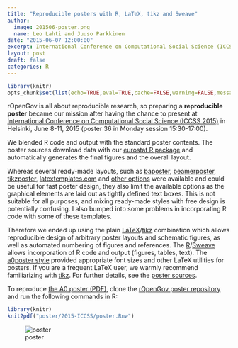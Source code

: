 ```yaml
---
title: "Reproducible posters with R, LaTeX, tikz and Sweave"
author:
  image: 201506-poster.png
  name: Leo Lahti and Juuso Parkkinen
date: "2015-06-07 12:00:00"
excerpt: International Conference on Computational Social Science (ICCSS 2015)
layout: post
draft: false
categories: R
---
```


```r
library(knitr)
opts_chunk$set(list(echo=TRUE,eval=TRUE,cache=FALSE,warning=FALSE,message=FALSE,fig.height=10,fig.width=10))
```

rOpenGov is all about reproducible research, so preparing a
**reproducible poster** became our mission after having the chance to
present at [International Conference on Computational Social Science
(ICCSS 2015)](http://iccss2015.eu/index.html) in Helsinki, June 8-11,
2015 (poster 36 in Monday session 15:30-17:00).

We blended R code and output with the standard poster contents. The
poster sources download data with our [eurostat R
package](http://github.com/rOpenGov/eurostat) and automatically
generates the final figures and the overall layout.


Whereas several ready-made layouts, such as
[baposter](http://www.brian-amberg.de/uni/poster/),
[beamerposter](https://github.com/deselaers/latex-beamerposter),
[tikzposter](http://www.ctan.org/pkg/tikzposter),
[latextemplates.com](www.latextemplates.com/cat/conference-posters)
and [other
options](http://tex.stackexchange.com/questions/341/how-to-create-posters-using-latex)
were available and could be useful for fast poster design, they also
limit the available options as the graphical elements are laid out as
tightly defined text boxes. This is not suitable for all purposes, and
mixing ready-made styles with free design is potentially confusing. I
also bumped into some problems in incorporating R code with some of
these templates.

Therefore we ended up using the plain 
[LaTeX](http://www.latex-project.org/)/[tikz](http://sourceforge.net/projects/pgf/)
combination which allows reproducible design of arbitrary poster
layouts and schematic figures, as well as automated numbering of
figures and references. The
[R](http://www.r-project.org)/[Sweave](https://www.statistik.lmu.de/~leisch/Sweave/)
allows incorporation of R code and output (figures, tables, text). The
[a0poster
style](http://www.ctan.org/tex-archive/macros/latex/contrib/a0poster)
provided appropriate font sizes and other LaTeX utilities for
posters. If you are a frequent LaTeX user, we warmly recommend
familiarizing with [tikz](http://www.texample.net/tikz/). For further
details, see the [poster
sources](https://github.com/rOpenGov/poster/blob/master/2015-ICCSS/poster.Rnw).


To reproduce [the A0 poster
(PDF)](https://github.com/rOpenGov/poster/blob/master/2015-ICCSS/poster.pdf),
clone the [rOpenGov poster
repository](https://github.com/rOpenGov/poster) and run the following
commands in R:

```r
library(knitr)
knit2pdf("poster/2015-ICCSS/poster.Rnw")
```

![poster](/figs/2015-06-08-ICCSS/201506-poster.png)

[jekyll-gh]: https://github.com/mojombo/jekyll
[jekyll]:    http://jekyllrb.com
